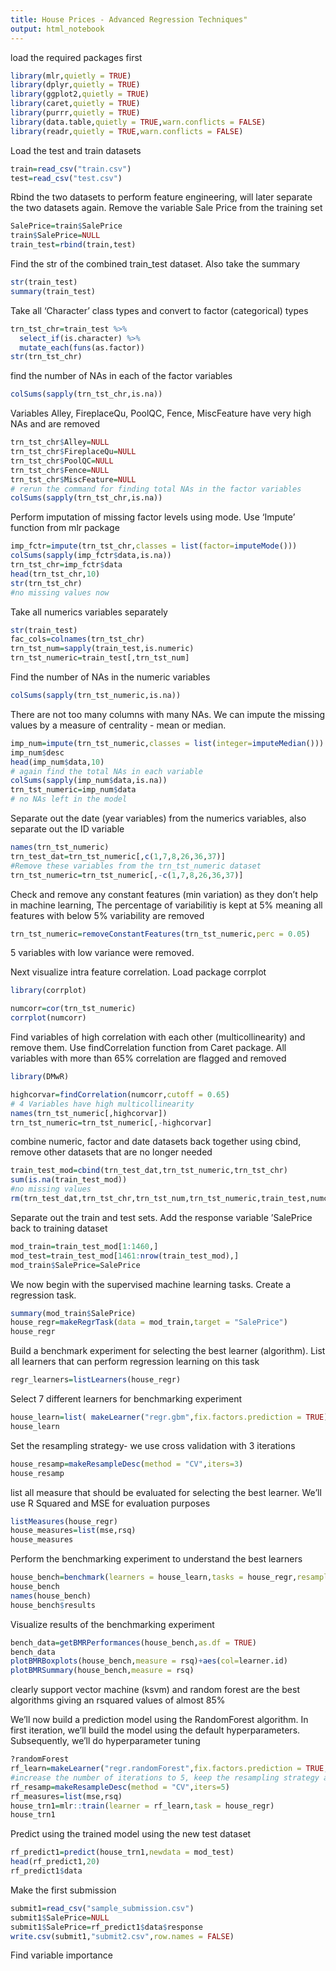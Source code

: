 ```yaml
---
title: House Prices - Advanced Regression Techniques"
output: html_notebook
---
```


load the required packages first

```r
library(mlr,quietly = TRUE)
library(dplyr,quietly = TRUE)
library(ggplot2,quietly = TRUE)
library(caret,quietly = TRUE)
library(purrr,quietly = TRUE)
library(data.table,quietly = TRUE,warn.conflicts = FALSE)
library(readr,quietly = TRUE,warn.conflicts = FALSE)
```

Load the test and train datasets

```r
train=read_csv("train.csv")
test=read_csv("test.csv")
```

Rbind the two datasets to perform feature engineering, will later separate the two datasets again. Remove the variable Sale Price from the training set

```r
SalePrice=train$SalePrice
train$SalePrice=NULL
train_test=rbind(train,test)
```

Find the str of the combined train_test dataset. Also take the summary

```r
str(train_test)
summary(train_test)
```

Take all 'Character' class types and convert to factor (categorical) types

```r
trn_tst_chr=train_test %>% 
  select_if(is.character) %>% 
  mutate_each(funs(as.factor))
str(trn_tst_chr)
```

find the number of NAs in each of the factor variables

```r
colSums(sapply(trn_tst_chr,is.na))
```

Variables Alley, FireplaceQu, PoolQC, Fence, MiscFeature have very high NAs and are removed

```r
trn_tst_chr$Alley=NULL
trn_tst_chr$FireplaceQu=NULL
trn_tst_chr$PoolQC=NULL
trn_tst_chr$Fence=NULL
trn_tst_chr$MiscFeature=NULL
# rerun the command for finding total NAs in the factor variables
colSums(sapply(trn_tst_chr,is.na))
```

Perform imputation of missing factor levels using mode. Use 'Impute' function from mlr package 

```r
imp_fctr=impute(trn_tst_chr,classes = list(factor=imputeMode()))
colSums(sapply(imp_fctr$data,is.na))
trn_tst_chr=imp_fctr$data
head(trn_tst_chr,10)
str(trn_tst_chr)
#no missing values now
```

Take all numerics variables separately 

```r
str(train_test)
fac_cols=colnames(trn_tst_chr)
trn_tst_num=sapply(train_test,is.numeric)
trn_tst_numeric=train_test[,trn_tst_num]
```

Find the number of NAs in the numeric variables

```r
colSums(sapply(trn_tst_numeric,is.na))
```

There are not too many columns with many NAs. We can impute the missing values by a measure of centrality - mean or median. 

```r
imp_num=impute(trn_tst_numeric,classes = list(integer=imputeMedian()))
imp_num$desc
head(imp_num$data,10)
# again find the total NAs in each variable
colSums(sapply(imp_num$data,is.na))
trn_tst_numeric=imp_num$data
# no NAs left in the model
```

Separate out the date (year variables) from the numerics variables, also separate out the ID variable

```r
names(trn_tst_numeric)
trn_test_dat=trn_tst_numeric[,c(1,7,8,26,36,37)]
#Remove these variables from the trn_tst_numeric dataset
trn_tst_numeric=trn_tst_numeric[,-c(1,7,8,26,36,37)]
```

Check and remove any constant features (min variation) as they don't help in machine learning, The percentage of variabilitiy is kept at 5% meaning all features with below 5% variability are removed

```r
trn_tst_numeric=removeConstantFeatures(trn_tst_numeric,perc = 0.05)

```

5 variables with low variance were removed. 

Next visualize intra feature correlation. Load package corrplot

```r
library(corrplot)

numcorr=cor(trn_tst_numeric)
corrplot(numcorr)
```

Find variables of high correlation with each other (multicollinearity) and remove them. Use findCorrelation function from Caret package. All variables with more than 65% correlation are flagged and removed

```r
library(DMwR)

highcorvar=findCorrelation(numcorr,cutoff = 0.65)
# 4 Variables have high multicollinearity
names(trn_tst_numeric[,highcorvar])
trn_tst_numeric=trn_tst_numeric[,-highcorvar]
```

combine numeric, factor and date datasets back together using cbind, remove other datasets that are no longer needed

```r
train_test_mod=cbind(trn_test_dat,trn_tst_numeric,trn_tst_chr)
sum(is.na(train_test_mod))
#no missing values
rm(trn_test_dat,trn_tst_chr,trn_tst_num,trn_tst_numeric,train_test,numcorr,highcorvar,imp_fctr,imp_num,YearBuilt)

```

Separate out the train and test sets. Add the response variable 'SalePrice back to training dataset

```r
mod_train=train_test_mod[1:1460,]
mod_test=train_test_mod[1461:nrow(train_test_mod),]
mod_train$SalePrice=SalePrice
```

We now begin with the supervised machine learning tasks. Create a regression task.

```r
summary(mod_train$SalePrice)
house_regr=makeRegrTask(data = mod_train,target = "SalePrice")
house_regr
```

Build a benchmark experiment for selecting the best learner (algorithm). List all learners that can perform regression learning on this task

```r
regr_learners=listLearners(house_regr)
```

Select 7 different learners for benchmarking experiment

```r
house_learn=list( makeLearner("regr.gbm",fix.factors.prediction = TRUE),makeLearner("regr.rpart",fix.factors.prediction = TRUE),makeLearner("regr.randomForest",fix.factors.prediction = TRUE), makeLearner("regr.ksvm",fix.factors.prediction = TRUE), makeLearner("regr.nnet",fix.factors.prediction = TRUE))
house_learn
```

Set the resampling strategy- we use cross validation with 3 iterations

```r
house_resamp=makeResampleDesc(method = "CV",iters=3)
house_resamp
```

list all measure that should be evaluated for selecting the best learner. We'll use R Squared and MSE for evaluation purposes

```r
listMeasures(house_regr)
house_measures=list(mse,rsq)
house_measures
```

Perform the benchmarking experiment to understand the best learners

```r
house_bench=benchmark(learners = house_learn,tasks = house_regr,resamplings = house_resamp,measures = house_measures)
house_bench
names(house_bench)
house_bench$results
```

Visualize results of the benchmarking experiment

```r
bench_data=getBMRPerformances(house_bench,as.df = TRUE)
bench_data
plotBMRBoxplots(house_bench,measure = rsq)+aes(col=learner.id)
plotBMRSummary(house_bench,measure = rsq)
```

clearly support vector machine (ksvm) and random forest are the best algorithms giving an rsquared values of almost 85%

We'll now build a prediction model using the RandomForest algorithm. In first iteration, we'll build the model using the default hyperparameters. Subsequently, we'll do hyperparameter tuning

```r
?randomForest
rf_learn=makeLearner("regr.randomForest",fix.factors.prediction = TRUE,ntree=2000)
#increase the number of iterations to 5, keep the resampling strategy as cross validation
rf_resamp=makeResampleDesc(method = "CV",iters=5)
rf_measures=list(mse,rsq)
house_trn1=mlr::train(learner = rf_learn,task = house_regr)
house_trn1
```

Predict using the trained model using the new test dataset

```r
rf_predict1=predict(house_trn1,newdata = mod_test)
head(rf_predict1,20)
rf_predict1$data

```

Make the first submission

```r
submit1=read_csv("sample_submission.csv")
submit1$SalePrice=NULL
submit1$SalePrice=rf_predict1$data$response
write.csv(submit1,"submit2.csv",row.names = FALSE)
```

Find variable importance





